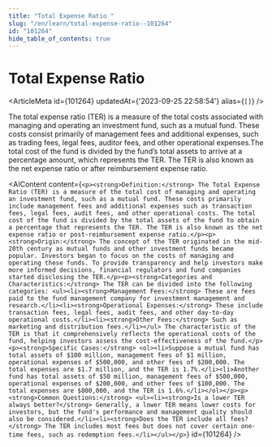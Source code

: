 ```yaml
---
title: "Total Expense Ratio "
slug: "/en/learn/total-expense-ratio--101264"
id: "101264"
hide_table_of_contents: true
---
```



# Total Expense Ratio 

<ArticleMeta id={101264} updatedAt={'2023-09-25 22:58:54'} alias={`[]`} />
<div className='border-solid border-b border-t-0 my-4 border-[var(--ifm-color-gray-300)]' />

The total expense ratio (TER) is a measure of the total costs associated with managing and operating an investment fund, such as a mutual fund. These costs consist primarily of management fees and additional expenses, such as trading fees, legal fees, auditor fees, and other operational expenses.The total cost of the fund is divided by the fund’s total assets to arrive at a percentage amount, which represents the TER. The TER is also known as the net expense ratio or after reimbursement expense ratio.

<AIContent content={`<p><strong>Definition:</strong> The Total Expense Ratio (TER) is a measure of the total cost of managing and operating an investment fund, such as a mutual fund. These costs primarily include management fees and additional expenses such as transaction fees, legal fees, audit fees, and other operational costs. The total cost of the fund is divided by the total assets of the fund to obtain a percentage that represents the TER. The TER is also known as the net expense ratio or post-reimbursement expense ratio.</p><p><strong>Origin:</strong> The concept of the TER originated in the mid-20th century as mutual funds and other investment funds became popular. Investors began to focus on the costs of managing and operating these funds. To provide transparency and help investors make more informed decisions, financial regulators and fund companies started disclosing the TER.</p><p><strong>Categories and Characteristics:</strong> The TER can be divided into the following categories: <ul><li><strong>Management Fees:</strong> These are fees paid to the fund management company for investment management and research.</li><li><strong>Operational Expenses:</strong> These include transaction fees, legal fees, audit fees, and other day-to-day operational costs.</li><li><strong>Other Fees:</strong> Such as marketing and distribution fees.</li></ul> The characteristic of the TER is that it comprehensively reflects the operational costs of the fund, helping investors assess the cost-effectiveness of the fund.</p><p><strong>Specific Cases:</strong> <ol><li>Suppose a mutual fund has total assets of $100 million, management fees of $1 million, operational expenses of $500,000, and other fees of $200,000. The total expenses are $1.7 million, and the TER is 1.7%.</li><li>Another fund has total assets of $50 million, management fees of $500,000, operational expenses of $200,000, and other fees of $100,000. The total expenses are $800,000, and the TER is 1.6%.</li></ol></p><p><strong>Common Questions:</strong> <ul><li><strong>Is a lower TER always better?</strong> Generally, a lower TER means lower costs for investors, but the fund's performance and management quality should also be considered.</li><li><strong>Does the TER include all fees?</strong> The TER includes most fees but does not cover certain one-time fees, such as redemption fees.</li></ul></p>`} id={101264} />
